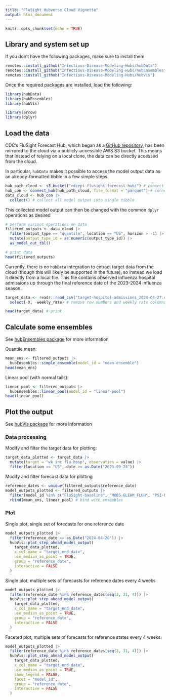 ```yaml
---
title: "FluSight Hubverse Cloud Vignette"
output: html_document
---
```


```r
knitr::opts_chunk$set(echo = TRUE)
```

## Library and system set up
If you don't have the following packages, make sure to install them

```r
remotes::install_github("Infectious-Disease-Modeling-Hubs/hubData")
remotes::install_github("Infectious-Disease-Modeling-Hubs/hubEnsembles")
remotes::install_github("Infectious-Disease-Modeling-Hubs/hubVis")
```

Once the required packages are installed, load the following:

```r
library(hubData)
library(hubEnsembles)
library(hubVis)

library(arrow)
library(dplyr)
```


## Load the data
CDC's FluSight Forecast Hub, which began as a [GitHub repository](https://github.com/cdcepi/FluSight-forecast-hub/tree/main), has been mirrored to the cloud via a publicly-accessible AWS S3 bucket. This means that instead of relying on a local clone, the data can be directly accessed from the cloud.

In particular, `hubData` makes it possible to access the model output data as an already-formatted tibble in a few simple steps.

```r
hub_path_cloud <- s3_bucket("cdcepi-flusight-forecast-hub/") # connect to bucket
hub_con <- connect_hub(hub_path_cloud, file_format = "parquet") # connect to hub
data_cloud <- hub_con |>
  collect() # collect all model output into single tibble
```

This collected model output can then be changed with the common `dplyr` operations as desired

```r
# perform various operations on data
filtered_outputs <- data_cloud |>
  filter(output_type == "quantile", location == "US", horizon > -1) |>
  mutate(output_type_id = as.numeric(output_type_id)) |>
  as_model_out_tbl()

# print data
head(filtered_outputs)
```

Currently, there is no `hubData` integration to extract target data from the cloud (though this will likely be supported in the future), so instead we load it directly from a local file. This file contains observed influenza hospital admissions up through the final reference date of the 2023-2024 influenza season.

```r
target_data <- readr::read_csv("target-hospital-admissions_2024-04-27.csv") |>
  select(-X, -weekly_rate) # remove row numbers and weekly rate columns

head(target_data) # print
```

## Calculate some ensembles
See [hubEnsembles package](https://infectious-disease-modeling-hubs.github.io/hubEnsembles/index.html) for more information

Quantile mean: 
```r
mean_ens <- filtered_outputs |>
  hubEnsembles::simple_ensemble(model_id = "mean-ensemble")
head(mean_ens)
```

Linear pool (with normal tails): 
```r
linear_pool <- filtered_outputs |>
  hubEnsembles::linear_pool(model_id = "linear-pool")
head(linear_pool)
```

## Plot the output
See [hubVis package](https://infectious-disease-modeling-hubs.github.io/hubVis/index.html) for more information

### Data processing
Modify and filter the target data for plotting:

```r
target_data_plotted <- target_data |>
  mutate(target = "wk inc flu hosp", observation = value) |>
  filter(location == "US", date >= as.Date("2023-09-23"))
```

Modify and filter forecast data for plotting
```r
reference_dates <- unique(filtered_outputs$reference_date)
model_outputs_plotted <- filtered_outputs |>
  filter(model_id %in% c("FluSight-baseline", "MOBS-GLEAM_FLUH", "PSI-PROF")) |>
  rbind(mean_ens, linear_pool) # bind with ensembles
```

### Plot
Single plot, single set of forecasts for one reference date

```r
model_outputs_plotted |>
  filter(reference_date == as.Date("2024-04-20")) |>
  hubVis::plot_step_ahead_model_output(
    target_data_plotted,
    x_col_name = "target_end_date",
    use_median_as_point = TRUE,
    group = "reference_date",
    interactive = FALSE
  )
```

Single plot, multiple sets of forecasts for reference dates every 4 weeks
```r
model_outputs_plotted |>
  filter(reference_date %in% reference_dates[seq(3, 31, 4)]) |>
  hubVis::plot_step_ahead_model_output(
    target_data_plotted,
    x_col_name = "target_end_date",
    use_median_as_point = TRUE,
    group = "reference_date",
    interactive = FALSE
  )
```

Faceted plot, multiple sets of forecasts for reference states every 4 weeks

```r
model_outputs_plotted |>
  filter(reference_date %in% reference_dates[seq(3, 31, 4)]) |>
  hubVis::plot_step_ahead_model_output(
    target_data_plotted,
    x_col_name = "target_end_date",
    use_median_as_point = TRUE,
    show_legend = FALSE,
    facet = "model_id",
    group = "reference_date",
    interactive = FALSE
  )
```
